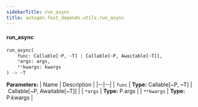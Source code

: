 ```yaml
---
sidebarTitle: run_async
title: autogen.fast_depends.utils.run_async
---
```


<code class="doc-symbol doc-symbol-heading doc-symbol-function"></code>
#### run_async

```python
run_async(
    func: Callable[~P, ~T] | Callable[~P, Awaitable[~T]],
    *args: args,
    **kwargs: kwargs
) -> ~T
```

    

<b>Parameters:</b>
| Name | Description |
|--|--|
| `func` | **Type:** Callable[~P, ~T] \| Callable[~P, Awaitable[~T]] |
| `*args` | **Type:** P.args |
| `**kwargs` | **Type:** P.kwargs |

<br />